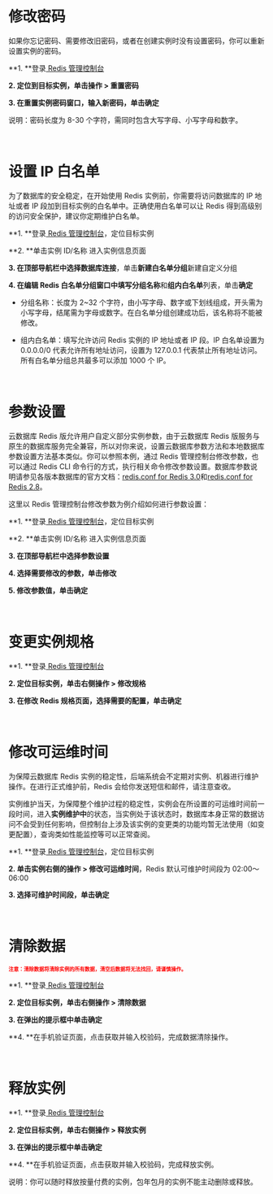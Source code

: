 <a id="step01"></a>
# **修改密码**

如果你忘记密码、需要修改旧密码，或者在创建实例时没有设置密码，你可以重新设置实例的密码。

**1. **登录[ Redis 管理控制台](https://portal.qiniu.com/qvm/db/redis)

**2. **定位到目标实例，单击**操作 > 重置密码**

**3. **在重置实例密码窗口，输入新密码，单击**确定**

说明：密码长度为 8-30 个字符，需同时包含大写字母、小写字母和数字。

<br>

<a id="step02"></a>
# **设置 IP 白名单**

为了数据库的安全稳定，在开始使用 Redis 实例前，你需要将访问数据库的 IP 地址或者 IP 段加到目标实例的白名单中。正确使用白名单可以让 Redis 得到高级别的访问安全保护，建议你定期维护白名单。

**1. **登录[ Redis 管理控制台](https://portal.qiniu.com/qvm/db/redis)，定位目标实例

**2. **单击实例 ID/名称 进入实例信息页面

**3. **在顶部导航栏中选择**数据库连接**，单击**新建白名单分组**新建自定义分组

**4. **在编辑 Redis 白名单分组窗口中填写**分组名称**和**组内白名单**列表，单击**确定**

- 分组名称：长度为 2~32 个字符，由小写字母、数字或下划线组成，开头需为小写字母，结尾需为字母或数字。在白名单分组创建成功后，该名称将不能被修改。

- 组内白名单：填写允许访问 Redis 实例的 IP 地址或者 IP 段。IP 白名单设置为 0.0.0.0/0 代表允许所有地址访问，设置为 127.0.0.1 代表禁止所有地址访问。所有白名单分组总共最多可以添加 1000 个 IP。

<br>

<a id="step03"></a>
# **参数设置**

云数据库 Redis 版允许用户自定义部分实例参数，由于云数据库 Redis 版服务与原生的数据库服务完全兼容，所以对你来说，设置云数据库参数方法和本地数据库参数设置方法基本类似。你可以参照本例，通过 Redis 管理控制台修改参数，也可以通过 Redis CLI 命令行的方式，执行相关命令修改参数设置。数据库参数说明请参见各版本数据库的官方文档：[redis.conf for Redis 3.0](https://raw.githubusercontent.com/antirez/redis/3.0/redis.conf?spm=a2c4g.11186623.2.5.qorQyE&file=redis.conf)和[redis.conf for Redis 2.8](https://raw.githubusercontent.com/antirez/redis/2.8/redis.conf?spm=a2c4g.11186623.2.6.qorQyE&file=redis.conf)。

这里以 Redis 管理控制台修改参数为例介绍如何进行参数设置：

**1. **登录[ Redis 管理控制台](https://portal.qiniu.com/qvm/db/redis)，定位目标实例

**2. **单击实例 ID/名称 进入实例信息页面

**3. **在顶部导航栏中选择**参数设置**

**4. **选择需要修改的参数，单击**修改**

**5. **修改参数值，单击**确定**

<br>

<a id="step04"></a>
# **变更实例规格**

**1. **登录[ Redis 管理控制台](https://portal.qiniu.com/qvm/db/redis)

**2. **定位目标实例，单击右侧**操作 > 修改规格**

**3. **在修改 Redis 规格页面，选择需要的配置，单击**确定**

<br>

<a id="step05"></a>
# **修改可运维时间**

为保障云数据库 Redis 实例的稳定性，后端系统会不定期对实例、机器进行维护操作。在进行正式维护前，Redis 会给你发送短信和邮件，请注意查收。

实例维护当天，为保障整个维护过程的稳定性，实例会在所设置的可运维时间前一段时间，进入**实例维护中**的状态，当实例处于该状态时，数据库本身正常的数据访问不会受到任何影响，但控制台上涉及该实例的变更类的功能均暂无法使用（如变更配置），查询类如性能监控等可以正常查阅。

**1. **登录[ Redis 管理控制台](https://portal.qiniu.com/qvm/db/redis)，定位目标实例

**2. **单击实例右侧的**操作 > 修改可运维时间**，Redis 默认可维护时间段为 02:00～06:00

**3. **选择可维护时间段，单击**确定**

<br>

<a id="step06"></a>
# **清除数据**

<font color=#FF0000 size=1.5>**注意：清除数据将清除实例的所有数据，清空后数据将无法找回，请谨慎操作。**</font>

**1. **登录[ Redis 管理控制台](https://portal.qiniu.com/qvm/db/redis)

**2. **定位目标实例，单击右侧**操作 > 清除数据**

**3. **在弹出的提示框中单击**确定**

**4. **在手机验证页面，点击获取并输入校验码，完成数据清除操作。

<br>

<a id="step07"></a>
# **释放实例**

**1. **登录[ Redis 管理控制台](https://portal.qiniu.com/qvm/db/redis)

**2. **定位目标实例，单击右侧**操作 > 释放实例**

**3. **在弹出的提示框中单击**确定**

**4. **在手机验证页面，点击获取并输入校验码，完成释放实例。

说明：你可以随时释放按量付费的实例，包年包月的实例不能主动删除或释放。
